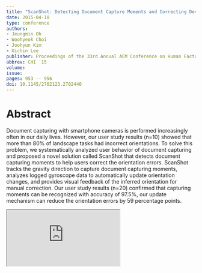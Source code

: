 ```yaml
---
title: "ScanShot: Detecting Document Capture Moments and Correcting Device Orientation"
date: 2015-04-18
type: conference
authors: 
- Jeungmin Oh
- Woohyeok Choi
- Joohyun Kim
- Uichin Lee
publisher: Proceedings of the 33rd Annual ACM Conference on Human Factors in Computing Systems
abbrev: CHI '15
volume: 
issue: 
pages: 953 -- 956
doi: 10.1145/2702123.2702440
---
```

# Abstract
Document capturing with smartphone cameras is performed increasingly often in our daily lives. However, our user study results (n=10) showed that more than 80% of landscape tasks had incorrect orientations. To solve this problem, we systematically analyzed user behavior of document capturing and proposed a novel solution called ScanShot that detects document capturing moments to help users correct the orientation errors. ScanShot tracks the gravity direction to capture document capturing moments, analyzes logged gyroscope data to automatically update orientation changes, and provides visual feedback of the inferred orientation for manual correction. Our user study results (n=20) confirmed that capturing moments can be recognized with accuracy of 97.5%, our update mechanism can reduce the orientation errors by 59 percentage points.
<iframe className='w-full aspect-video'
        src="https://www.youtube.com/embed/_nB2AdnlAoc?si=4hfjOhuJu4o2KHP4"
        title="ScanShot: Detecting Document Capture Moments and Correcting Device Orientation"
        allow="accelerometer; autoplay; clipboard-write; encrypted-media; gyroscope; picture-in-picture; web-share"
        allowFullScreen/>

# Links
* [Paper](https://drive.google.com/uc?export=download&id=1qQk8Mcldrl12S3aQrkKSCdEmHvfddOXS)
* [Slide](https://drive.google.com/uc?export=download&id=1Om2OhaHXEjrXJsC12y5LvNZHhohDutnU)